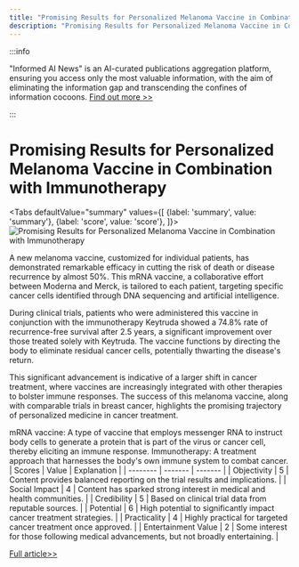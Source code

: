 ```yaml
---
title: "Promising Results for Personalized Melanoma Vaccine in Combination with Immunotherapy"
description: "Promising Results for Personalized Melanoma Vaccine in Combination with Immunotherapy"
---
```



:::info

"Informed AI News" is an AI-curated publications aggregation platform, ensuring you access only the most valuable information, with the aim of eliminating the information gap and transcending the confines of information cocoons.  [Find out more >>](/docs/guides)

:::

# Promising Results for Personalized Melanoma Vaccine in Combination with Immunotherapy


<Tabs
	defaultValue="summary"
	values={[
	{label: 'summary', value: 'summary'},
	{label: 'score', value: 'score'},
]}>
<TabItem value="summary">
<img
  src="https://image.informedainews.com/2024/06/Hea-6Sp-1717494915-0.jpg"
  alt="Promising Results for Personalized Melanoma Vaccine in Combination with Immunotherapy"
/>



A new melanoma vaccine, customized for individual patients, has demonstrated remarkable efficacy in cutting the risk of death or disease recurrence by almost 50%. This mRNA vaccine, a collaborative effort between Moderna and Merck, is tailored to each patient, targeting specific cancer cells identified through DNA sequencing and artificial intelligence.

During clinical trials, patients who were administered this vaccine in conjunction with the immunotherapy Keytruda showed a 74.8% rate of recurrence-free survival after 2.5 years, a significant improvement over those treated solely with Keytruda. The vaccine functions by directing the body to eliminate residual cancer cells, potentially thwarting the disease's return.

This significant advancement is indicative of a larger shift in cancer treatment, where vaccines are increasingly integrated with other therapies to bolster immune responses. The success of this melanoma vaccine, along with comparable trials in breast cancer, highlights the promising trajectory of personalized medicine in cancer treatment.

mRNA vaccine: A type of vaccine that employs messenger RNA to instruct body cells to generate a protein that is part of the virus or cancer cell, thereby eliciting an immune response.
Immunotherapy: A treatment approach that harnesses the body's own immune system to combat cancer.
</TabItem>
<TabItem value="score">
	| Scores     | Value   | Explanation |
	| -------- | ------- | ------- |
	| Objectivity  | 5    | Content provides balanced reporting on the trial results and implications.    |
	| Social Impact | 4     | Content has sparked strong interest in medical and health communities.    |
	| Credibility    | 5    | Based on clinical trial data from reputable sources.    |
	| Potential    | 6    | High potential to significantly impact cancer treatment strategies.    |
	| Practicality    | 4    | Highly practical for targeted cancer treatment once approved.    |
	| Entertainment Value    | 2    | Some interest for those following medical advancements, but not broadly entertaining.    |
</TabItem>
</Tabs>

[Full article>>](https://www.theguardian.com/society/article/2024/jun/03/extremely-impressive-melanoma-jab-trial-results-excite-doctors)
